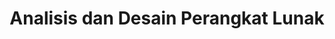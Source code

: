 ---
title: Analisis dan Desain Perangkat Lunak
keywords: ["bussinessRequirement", "guide", "nextjs", "documents"]
---